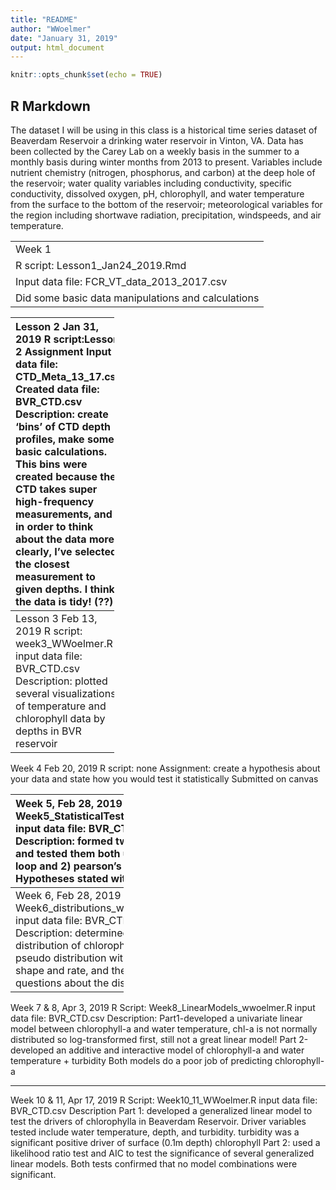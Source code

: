 ```yaml
---
title: "README"
author: "WWoelmer"
date: "January 31, 2019"
output: html_document
---
```


```r
knitr::opts_chunk$set(echo = TRUE)
```

## R Markdown

The dataset I will be using in this class is a historical time series dataset of Beaverdam Reservoir a drinking water reservoir in Vinton, VA. Data has been collected by the Carey Lab on a weekly basis in the summer to a monthly basis during winter months from 2013 to present. Variables include nutrient chemistry (nitrogen, phosphorus, and carbon) at the deep hole of the reservoir; water quality variables including conductivity, specific conductivity, dissolved oxygen, pH, chlorophyll, and water temperature from the surface to the bottom of the reservoir; meteorological variables for the region including shortwave radiation, precipitation, windspeeds, and air temperature. 

-------------
Week 1
R script: Lesson1_Jan24_2019.Rmd
Input data file: FCR_VT_data_2013_2017.csv
Did some basic data manipulations and calculations
----------------------


------------------------
Lesson 2 Jan 31, 2019
R script:Lesson 2 Assignment
Input data file: CTD_Meta_13_17.csv
Created data file: BVR_CTD.csv
Description: create 'bins' of CTD depth profiles, make some basic calculations. This bins were created because the CTD takes super high-frequency measurements, and in order to think about the data more clearly, I've selected the closest measurement to given depths. I think the data is tidy! (??)

-----------------------
Lesson 3 Feb 13, 2019
R script: week3_WWoelmer.R
input data file: BVR_CTD.csv
Description: plotted several visualizations of temperature and chlorophyll data by depths in BVR reservoir

--------------------------
Week 4 Feb 20, 2019
R script: none
Assignment: create a hypothesis about your data and state how you would test it statistically
Submitted on canvas

--------------------------
Week 5, Feb 28, 2019
R script: Week5_StatisticalTests_wwoelmer.R
input data file: BVR_CTD.csv
Description: formed two hypotheses and tested them both using 1) a for loop and 2) pearson's correlation. Hypotheses stated within R script

-------------------------
Week 6, Feb 28, 2019
R script: Week6_distributions_wwoelmer.R
input data file: BVR_CTD.csv
Description: determined the distribution of chlorophyll a, created a pseudo distribution with the same shape and rate, and then asked some questions about the distribution

--------------------------
Week 7 & 8, Apr 3, 2019
R Script: Week8_LinearModels_wwoelmer.R
input data file: BVR_CTD.csv
Description: 
Part1-developed a univariate linear model between chlorophyll-a and water temperature,
chl-a is not normally distributed so log-transformed first, still not a great linear model!
Part 2-developed an additive and interactive model of chlorophyll-a and water temperature + turbidity
Both models do a poor job of predicting chlorophyll-a

-----------------------------
Week 10 & 11, Apr 17, 2019
R Script: Week10_11_WWoelmer.R
input data file: BVR_CTD.csv
Description
Part 1: developed a generalized linear model to test the drivers of chlorophylla in Beaverdam Reservoir.
Driver variables tested include water temperature, depth, and turbidity. turbidity was a significant positive driver of surface (0.1m depth) chlorophyll
Part 2: used a likelihood ratio test and AIC to test the significance of several generalized linear models. Both tests confirmed that no model combinations were significant. 